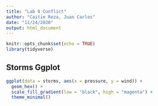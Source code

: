 ```yaml
---
title: "Lab 8 Conflict"
author: "Caitie Reza, Juan Carlos"
date: "11/24/2020"
output: html_document
---
```


```r
knitr::opts_chunk$set(echo = TRUE)
library(tidyverse)
```

## Storms Ggplot


```r
ggplot(data = storms, aes(x = pressure, y = wind)) +
  geom_hex() + 
  scale_fill_gradient(low = "black", high = "magenta") +
  theme_minimal()

```

